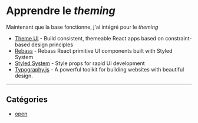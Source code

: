 # Apprendre le _theming_

Maintenant que la base fonctionne, j'ai intégré pour le _theming_

- [Theme UI](https://theme-ui.com/) - Build consistent, themeable React apps based on constraint-based design principles
- [Rebass](https://rebassjs.org/) - Rebass React primitive UI components built with Styled System
- [Styled System](https://styled-system.com/) - Style props for rapid UI development
- [Typography.js](http://kyleamathews.github.io/typography.js/) - A powerful toolkit for building websites with beautiful design.

<hr />

## Catégories

- [open](/custom/opened-issue)

